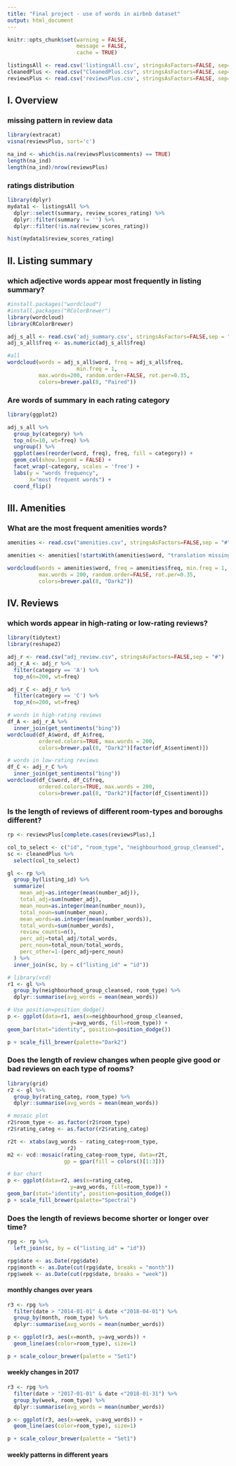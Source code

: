 ```yaml
---
title: "Final project - use of words in airbnb dataset"
output: html_document
---
```


```r
knitr::opts_chunk$set(warning = FALSE,
                      message = FALSE, 
                      cache = TRUE)
```

```r
listingsAll <- read.csv('listingsAll.csv', stringsAsFactors=FALSE, sep=",")
cleanedPlus <- read.csv("CleanedPlus.csv", stringsAsFactors=FALSE, sep=",")
reviewsPlus <- read.csv('reviewsPlus.csv', stringsAsFactors=FALSE, sep=",")
```

## I. Overview
### missing pattern in review data
```r
library(extracat)
visna(reviewsPlus, sort='c')
```

```r
na_ind <- which(is.na(reviewsPlus$comments) == TRUE)
length(na_ind)
length(na_ind)/nrow(reviewsPlus)
```

### ratings distribution
```r
library(dplyr)
mydata1 <- listingsAll %>% 
  dplyr::select(summary, review_scores_rating) %>%
  dplyr::filter(summary != '') %>%
  dplyr::filter(!is.na(review_scores_rating))

hist(mydata1$review_scores_rating)
```

## II. Listing summary
### which adjective words appear most frequently in listing summary?

```r
#install.packages("wordcloud") 
#install.packages("RColorBrewer") 
library(wordcloud)
library(RColorBrewer)

adj_s_all <- read.csv('adj_summary.csv', stringsAsFactors=FALSE,sep = "#")
adj_s_all$freq <- as.numeric(adj_s_all$freq)
```

```r
#all
wordcloud(words = adj_s_all$word, freq = adj_s_all$freq,
                      min.freq = 1,
          max.words=200, random.order=FALSE, rot.per=0.35, 
          colors=brewer.pal(8, "Paired"))
```


### Are words of summary in each rating category
```r
library(ggplot2)

adj_s_all %>%
  group_by(category) %>%
  top_n(n=10, wt=freq) %>%
  ungroup() %>%
  ggplot(aes(reorder(word, freq), freq, fill = category)) +
  geom_col(show.legend = FALSE) +
  facet_wrap(~category, scales = 'free') +
  labs(y = "words frequency",
       X="most frequent words") +
  coord_flip()
```

## III. Amenities
### What are the most frequent amenities words?
```r
amenities <- read.csv("amenities.csv", stringsAsFactors=FALSE,sep = "#")

amenities <- amenities[!startsWith(amenities$word, "translation missing"),]

wordcloud(words = amenities$word, freq = amenities$freq, min.freq = 1,
          max.words = 200, random.order=FALSE, rot.per=0.35,
          colors=brewer.pal(8, "Dark2"))

```

## IV. Reviews
### which words appear in high-rating or low-rating reviews?
```r
library(tidytext)
library(reshape2)

adj_r <- read.csv("adj_review.csv", stringsAsFactors=FALSE,sep = "#")
adj_r_A <- adj_r %>%
  filter(category == 'A') %>%
  top_n(n=200, wt=freq)

adj_r_C <- adj_r %>%
  filter(category == 'C') %>%
  top_n(n=200, wt=freq)

# words in high-rating reviews
df_A <- adj_r_A %>%
  inner_join(get_sentiments("bing")) 
wordcloud(df_A$word, df_A$freq,
          ordered.colors=TRUE, max.words = 200, 
          colors=brewer.pal(8, "Dark2")[factor(df_A$sentiment)])

# words in low-rating reviews
df_C <- adj_r_C %>%
  inner_join(get_sentiments("bing")) 
wordcloud(df_C$word, df_C$freq,
          ordered.colors=TRUE, max.words = 200, 
          colors=brewer.pal(8, "Dark2")[factor(df_C$sentiment)])

```

### Is the length of reviews of different room-types and boroughs different?
```r
rp <- reviewsPlus[complete.cases(reviewsPlus),]

col_to_select <- c("id", "room_type", "neighbourhood_group_cleansed", 'rating_categ')
sc <- cleanedPlus %>%
  select(col_to_select)

gl <- rp %>%
  group_by(listing_id) %>%
  summarize(
    mean_adj=as.integer(mean(number_adj)),
    total_adj=sum(number_adj),
    mean_noun=as.integer(mean(number_noun)),
    total_noun=sum(number_noun),
    mean_words=as.integer(mean(number_words)),
    total_words=sum(number_words),
    review_counts=n(),
    perc_adj=total_adj/total_words,
    perc_noun=total_noun/total_words,
    perc_other=1-(perc_adj+perc_noun)
  ) %>%
  inner_join(sc, by = c("listing_id" = "id"))


```

```r
# library(vcd)
r1 <- gl %>%
  group_by(neighbourhood_group_cleansed, room_type) %>%
  dplyr::summarise(avg_words = mean(mean_words))

# Use position=position_dodge()
p <- ggplot(data=r1, aes(x=neighbourhood_group_cleansed, 
                    y=avg_words, fill=room_type)) +
geom_bar(stat="identity", position=position_dodge())

p + scale_fill_brewer(palette="Dark2")

```

### Does the length of review changes when people give good or bad reviews on each type of rooms? 
```r
library(grid)
r2 <- gl %>%
  group_by(rating_categ, room_type) %>%
  dplyr::summarise(avg_words = mean(mean_words))

# mosaic plot  
r2$room_type <- as.factor(r2$room_type)
r2$rating_categ <- as.factor(r2$rating_categ)

r2t <- xtabs(avg_words ~ rating_categ+room_type,
                   r2)
m2 <- vcd::mosaic(rating_categ~room_type, data=r2t,
                  gp = gpar(fill = colors()[1:3]))

# bar chart
p <- ggplot(data=r2, aes(x=rating_categ, 
                    y=avg_words, fill=room_type)) +
geom_bar(stat="identity", position=position_dodge())
p + scale_fill_brewer(palette="Spectral")
```

### Does the length of reviews become shorter or longer over time?
```r
rpg <- rp %>%
  left_join(sc, by = c("listing_id" = "id"))

rpg$date <- as.Date(rpg$date)
rpg$month <- as.Date(cut(rpg$date, breaks = "month"))
rpg$week <- as.Date(cut(rpg$date, breaks = "week"))
```

#### monthly changes over years
```r
r3 <- rpg %>%
  filter(date > "2014-01-01" & date <"2018-04-01") %>%
  group_by(month, room_type) %>%
  dplyr::summarise(avg_words = mean(number_words))

p <- ggplot(r3, aes(x=month, y=avg_words)) +
  geom_line(aes(color=room_type), size=1)

p + scale_colour_brewer(palette = "Set1")
```

#### weekly changes in 2017
```r
r3 <- rpg %>%
  filter(date > "2017-01-01" & date <"2018-01-31") %>%
  group_by(week, room_type) %>%
  dplyr::summarise(avg_words = mean(number_words))

p <- ggplot(r3, aes(x=week, y=avg_words)) +
  geom_line(aes(color=room_type), size=1) 

p + scale_colour_brewer(palette = "Set1")

```

#### weekly patterns in different years
```r

```